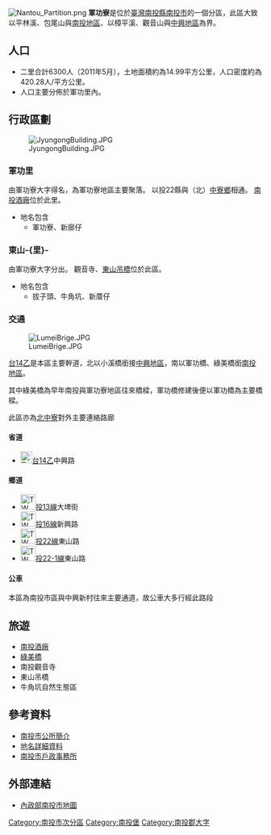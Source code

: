 [[File:Nantou_Partition.png|thumb]]
'''軍功寮'''是位於[[臺灣|臺灣]][[南投縣|南投縣]][[南投市|南投市]]的一個分區，此區大致以平林溪、包尾山與[[南投地區|南投地區]]、以樟平溪、觀音山與[[中興地區|中興地區]]為界。

==人口==
*二里合計6300人（2011年5月），土地面積約為14.99平方公里，人口密度約為420.28人/平方公里。
*人口主要分佈於軍功里內。

== 行政區劃 ==
[[File:JyungongBuilding.JPG|thumb]]

===軍功里===
由軍功寮大字得名，為軍功寮地區主要聚落。
以投22縣與（北）[[中寮鄉|中寮鄉]]相通。
[[南投酒廠|南投酒廠]]位於此里。
*地名包含
**軍功寮、新廍仔

===東山-{里}-===
由軍功寮大字分出。
觀音寺、[[東山吊橋|東山吊橋]]位於此區。
*地名包含
**拔子頭、牛角坑、新厝仔

===交通===
[[File:LumeiBrige.JPG|thumb]]

[[台14線#乙線|台14乙]]是本區主要幹道，北以小溪橋銜接[[中興地區|中興地區]]，南以軍功橋、綠美橋銜[[南投地區|南投地區]]。

其中綠美橋為早年南投與軍功寮地區往來橋樑，軍功橋修建後便以軍功橋為主要橋樑。

此區亦為[[北中寮|北中寮]]對外主要連絡路廊

==== 省道 ====
* [[File:TW_PHW14.svg|23px]][[台14線#乙線|台14乙]]中興路

==== 鄉道 ====
*[[File:TW_THWnt13.png|30px]][[投13線|投13線]]大埤街
*[[File:TW_THWnt16.png|30px]][[投16線|投16線]]新興路
*[[File:TW_THWnt22.png|30px]][[投22線|投22線]]東山路
*[[File:TW_THWnt22-1.png|30px]][[投22線|投22-1線]]東山路

==== 公車 ====
本區為南投市區與中興新村往來主要通道，故公車大多行經此路段

== 旅遊 ==
* [[南投酒廠|南投酒廠]]
* [[綠美橋|綠美橋]]
* 南投觀音寺
* 東山吊橋
*牛角坑自然生態區

== 參考資料 ==
*[https://web.archive.org/web/20140226230016/http://www.ntc.gov.tw/content/index.asp?m=1&m1=4&m2=15 南投市公所簡介]
*[https://web.archive.org/web/20101025022341/http://placesearch.moi.gov.tw/search/ 地名詳細資料]
*[http://village.nantou.gov.tw/ntcg/ 南投市戶政事務所]{{dead link|date=2018年4月 |bot=InternetArchiveBot |fix-attempted=yes }}

== 外部連結 ==
*[https://web.archive.org/web/20120406194548/http://www.ntc.gov.tw/files/pics/Image/new-map.jpg 內政部南投市地圖]

{{南投郡}}

[[Category:南投市次分區|Category:南投市次分區]]
[[Category:南投堡|Category:南投堡]]
[[Category:南投郡大字|Category:南投郡大字]]